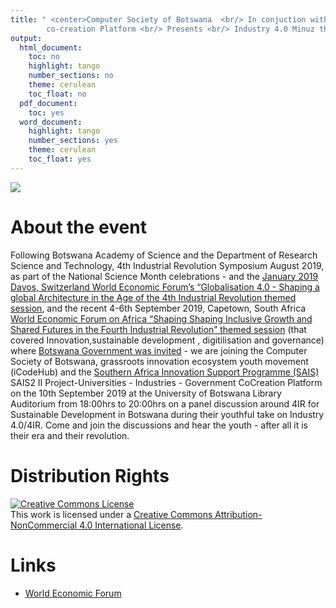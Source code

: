 ---
title: " <center>Computer Society of Botswana  <br/> In conjuction with <br/> iCodeHub and SAIS Universities-Industry-Government 
        co-creation Platform <br/> Presents <br/> Industry 4.0 Minuz the buzz <br/> </center>"
output:
  html_document:
    toc: no
    highlight: tango
    number_sections: no
    theme: cerulean
    toc_float: no
  pdf_document:
    toc: yes
  word_document:
    highlight: tango
    number_sections: yes
    theme: cerulean
    toc_float: yes
---






  ![](img/4irFlyer.jpg)


 
# About the event

Following Botswana Academy of Science and the Department of Research Science and Technology, 4th Industrial Revolution Symposium August 2019, as part of the National Science Month celebrations - and the [January 2019 Davos, Switzerland World Economic Forum's "Globalisation 4.0 - Shaping a global Architecture in the Age of the 4th Industrial Revolution themed session ](https://www.weforum.org/focus/davos-2019 "World Economic Forum Page"), and the recent 4-6th September 2019, Capetown, South Africa [World Economic Forum on Africa "Shaping Shaping Inclusive Growth and Shared Futures in the Fourth Industrial Revolution" themed session](https://www.weforum.org/events/world-economic-forum-on-africa-2019 "World Economic Forum on Africa Page") (that covered Innovation,sustainable development , digitilisation and governance) where [Botswana Government was invited](https://www.iol.co.za/business-report/economy/wef-africa-botswana-tells-the-world-it-wants-to-reduce-dependence-on-diamonds-31998283 "President of Botswana at World Economic Forum") - we are joining the Computer Society of Botswana, grassroots innovation ecosystem youth movement (iCodeHub) and the [Southern Africa Innovation Support Programme (SAIS)](https://www.saisprogramme.org/ "Sais programme Page") SAIS2 II Project-Universities - Industries - Government CoCreation Platform on the 10th September 2019 at the University of Botswana Library Auditorium from 18:00hrs to 20:00hrs on a panel discussion around 4IR for Sustainable Development in Botswana during their youthful take on Industry 4.0/4IR. Come and join the discussions and hear the youth - after all it is their era and their revolution.




# Distribution Rights
<a rel="license" href="http://creativecommons.org/licenses/by-nc/4.0/"><img alt="Creative Commons License" style="border-width:0" src="https://i.creativecommons.org/l/by-nc/4.0/88x31.png" /></a><br />This work is licensed under a <a rel="license" href="http://creativecommons.org/licenses/by-nc/4.0/">Creative Commons Attribution-NonCommercial 4.0 International License</a>.

# Links {-}
- [World Economic Forum ](https://www.weforum.org/)
